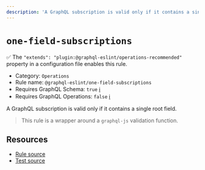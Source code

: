 ```yaml
---
description: 'A GraphQL subscription is valid only if it contains a single root field.'
---
```


# `one-field-subscriptions`

✅ The `"extends": "plugin:@graphql-eslint/operations-recommended"` property in a configuration file
enables this rule.

- Category: `Operations`
- Rule name: `@graphql-eslint/one-field-subscriptions`
- Requires GraphQL Schema: `true`
  [ℹ️](/docs/getting-started#extended-linting-rules-with-graphql-schema)
- Requires GraphQL Operations: `false`
  [ℹ️](/docs/getting-started#extended-linting-rules-with-siblings-operations)

A GraphQL subscription is valid only if it contains a single root field.

> This rule is a wrapper around a `graphql-js` validation function.

## Resources

- [Rule source](https://github.com/graphql/graphql-js/blob/main/src/validation/rules/SingleFieldSubscriptionsRule.ts)
- [Test source](https://github.com/graphql/graphql-js/tree/main/src/validation/__tests__/SingleFieldSubscriptionsRule-test.ts)
